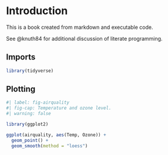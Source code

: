 # Introduction

This is a book created from markdown and executable code.

See @knuth84 for additional discussion of literate programming.

## Imports

```r
library(tidyverse)
```

## Plotting

```r
#| label: fig-airquality
#| fig-cap: Temperature and ozone level.
#| warning: false

library(ggplot2)

ggplot(airquality, aes(Temp, Ozone)) + 
  geom_point() + 
  geom_smooth(method = "loess")
```
